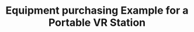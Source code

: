 ---
title: "Equipment purchasing Example for a Portable VR Station"
description: "This page provides a list of recommended equipment and budget considerations."
---